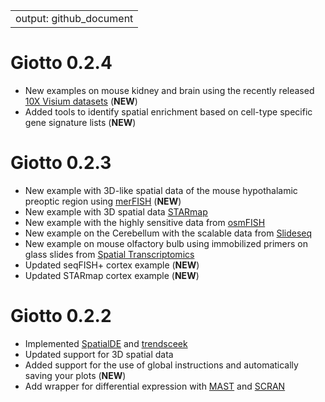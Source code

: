 
---
output: github_document
---

# Giotto 0.2.4

- New examples on mouse kidney and brain using the recently released [10X Visium datasets](https://www.10xgenomics.com/spatial-transcriptomics/) (**NEW**)
- Added tools to identify spatial enrichment based on cell-type specific gene signature lists  (**NEW**)


# Giotto 0.2.3

- New example with 3D-like spatial data of the mouse hypothalamic preoptic region using [merFISH](https://science.sciencemag.org/content/362/6416/eaau5324) (**NEW**)  
- New example with 3D spatial data [STARmap](https://science.sciencemag.org/content/361/6400/eaat5691)
- New example with the highly sensitive data from [osmFISH](https://www.nature.com/articles/s41592-018-0175-z)
- New example on the Cerebellum with the scalable data from [Slideseq](https://science.sciencemag.org/content/363/6434/1463)
- New example on mouse olfactory bulb using immobilized primers on glass slides from [Spatial Transcriptomics](https://science.sciencemag.org/content/353/6294/78)
- Updated seqFISH+ cortex example (**NEW**)
- Updated STARmap cortex example (**NEW**)


# Giotto 0.2.2

- Implemented [SpatialDE](https://github.com/Teichlab/SpatialDE) and [trendsceek](https://github.com/edsgard/trendsceek)
- Updated support for 3D spatial data  
- Added support for the use of global instructions and automatically saving your plots (**NEW**)
- Add wrapper for differential expression with [MAST](https://github.com/RGLab/MAST) and [SCRAN](https://bioconductor.org/packages/release/bioc/html/scran.html)


